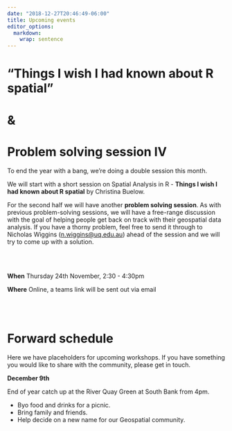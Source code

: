 ```yaml
---
date: "2018-12-27T20:46:49-06:00"
title: Upcoming events
editor_options: 
  markdown: 
    wrap: sentence
---
```


# "Things I wish I had known about R spatial"

# &

# Problem solving session IV

To end the year with a bang, we're doing a double session this month.

We will start with a short session on Spatial Analysis in R - **Things I wish I had known about R spatial** by Christina Buelow.

For the second half we will have another **problem solving session**.
As with previous problem-solving sessions, we will have a free-range discussion with the goal of helping people get back on track with their geospatial data analysis.
If you have a thorny problem, feel free to send it through to Nicholas Wiggins ([n.wiggins\@uq.edu.au](mailto:n.wiggins@uq.edu.au){.email}) ahead of the session and we will try to come up with a solution.

<br> <br>

**When** Thursday 24th November, 2:30 - 4:30pm

**Where** Online, a teams link will be sent out via email

<br> <br>

# Forward schedule

Here we have placeholders for upcoming workshops.
If you have something you would like to share with the community, please get in touch.

**December 9th**

End of year catch up at the River Quay Green at South Bank from 4pm.

-   Byo food and drinks for a picnic.
-   Bring family and friends.
-   Help decide on a new name for our Geospatial community.
